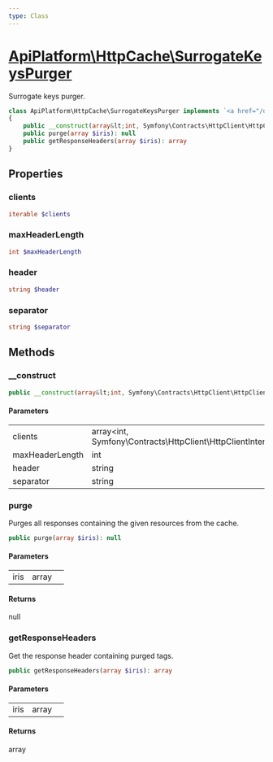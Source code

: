 ```yaml
---
type: Class
---
```


# [ApiPlatform\HttpCache\SurrogateKeysPurger](/docs/reference/HttpCache/SurrogateKeysPurger)

Surrogate keys purger.


```php
class ApiPlatform\HttpCache\SurrogateKeysPurger implements `<a href="/docs/reference/HttpCache/PurgerInterface">ApiPlatform\HttpCache\PurgerInterface</a>`
{
    public __construct(array&lt;int, Symfony\Contracts\HttpClient\HttpClientInterface&gt; $clients, int $maxHeaderLength, string $header, string $separator)
    public purge(array $iris): null
    public getResponseHeaders(array $iris): array
}
```
## Properties
### clients

```php
iterable $clients
```



### maxHeaderLength

```php
int $maxHeaderLength
```



### header

```php
string $header
```



### separator

```php
string $separator
```



## Methods

### __construct



```php
public __construct(array&lt;int, Symfony\Contracts\HttpClient\HttpClientInterface&gt; $clients, int $maxHeaderLength, string $header, string $separator)
```

#### Parameters

<table><tbody>
<tr><td>clients</td><td>array&lt;int, Symfony\Contracts\HttpClient\HttpClientInterface&gt;</td><td></td></tr><tr><td>maxHeaderLength</td><td>int</td><td></td></tr><tr><td>header</td><td>string</td><td></td></tr><tr><td>separator</td><td>string</td><td></td></tr>
</tbody>
</table>

### purge

Purges all responses containing the given resources from the cache.

```php
public purge(array $iris): null
```

#### Parameters

<table><tbody>
<tr><td>iris</td><td>array</td><td></td></tr>
</tbody>
</table>

#### Returns

null

### getResponseHeaders

Get the response header containing purged tags.

```php
public getResponseHeaders(array $iris): array
```

#### Parameters

<table><tbody>
<tr><td>iris</td><td>array</td><td></td></tr>
</tbody>
</table>

#### Returns

array
